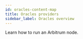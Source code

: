 ```yaml
---
id: oracles-content-map
title: Oracles providers
sidebar_label: Oracles overview
---
```



Learn how to run an Arbitrum node.

<div
  style={{
    display: 'grid',
    gridTemplateColumns: 'repeat(auto-fit, minmax(300px, 1fr))',
    gap: '20px',
  }}
>
  <Card
    title="API3"
    description="Learn out to use API3"
    href="/for-devs/oracles/api3/"
    target="_blank"
  />
  <Card
    title="Chainlink"
    description="Learn out to use Chainlink"
    href="/for-devs/oracles/chainlink/"
    target="_blank"
  />
  <Card
    title="Chronicle"
    description="Learn out to use Chronicle"
    href="/for-devs/oracles/chronicle/"
    target="_blank"
  />
  <Card title="Ora" description="Learn out to use Ora" href="/for-devs/oracles/ora/" target="_blank" />
  <Card
    title="Supra price feed"
    description="Querying price feeds with Supra"
    href="/for-devs/oracles/supra/use-supras-price-feed-oracle"
    target="_blank"
  />
  <Card
    title="Supra VRF"
    description="Using Supra VRF"
    href="/for-devs/oracles/supra/use-supras-vrf"
    target="_blank"
  />
  <Card
    title="Trellor"
    description="Learn out to use Trellor"
    href="/for-devs/oracles/trellor/"
    target="_blank"
  />
</div>
